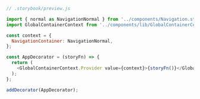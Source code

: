 ```js
// .storybook/preview.js

import { normal as NavigationNormal } from '../components/Navigation.stories';
import GlobalContainerContext from '../components/lib/GlobalContainerContext';

const context = {
  NavigationContainer: NavigationNormal,
};

const AppDecorator = (storyFn) => {
  return (
    <GlobalContainerContext.Provider value={context}>{storyFn()}</GlobalContainerContext.Provider>
  );
};

addDecorator(AppDecorator);
```
